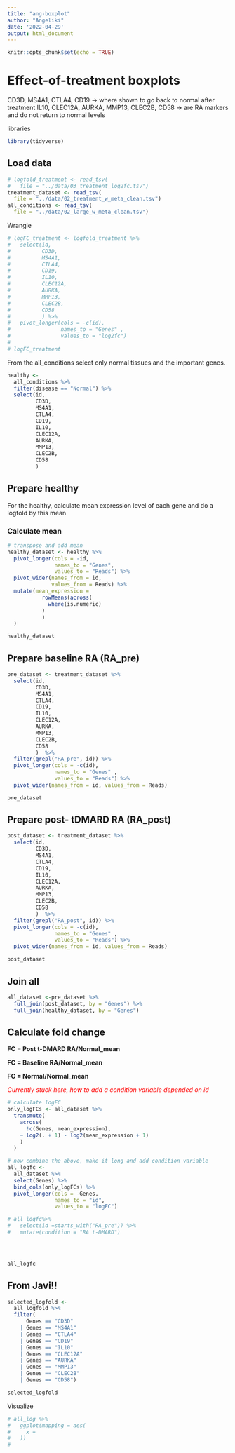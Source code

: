 ```yaml
---
title: "ang-boxplot"
author: "Angeliki"
date: '2022-04-29'
output: html_document
---
```


```r
knitr::opts_chunk$set(echo = TRUE)
```

# Effect-of-treatment boxplots

CD3D, MS4A1, CTLA4, CD19 -> where shown to go back to normal
after treatment
IL10, CLEC12A, AURKA, MMP13, CLEC2B, CD58 -> are RA markers
and do not return to normal levels

libraries
```r
library(tidyverse)
```

## Load data
```r
# logfold_treatment <- read_tsv(
#   file = "../data/03_treatment_log2fc.tsv")
treatment_dataset <- read_tsv(
  file = "../data/02_treatment_w_meta_clean.tsv")
all_conditions <- read_tsv(
  file = "../data/02_large_w_meta_clean.tsv")
```

Wrangle

<!-- This are the wrong logs -->
<!-- From the logfolds select only important genes and make it  -->
<!-- into long format. -->

```r
# logFC_treatment <- logfold_treatment %>% 
#   select(id,
#          CD3D,
#          MS4A1,
#          CTLA4,
#          CD19,
#          IL10,
#          CLEC12A,
#          AURKA,
#          MMP13,
#          CLEC2B,
#          CD58
#          ) %>% 
#   pivot_longer(cols = -c(id),
#                names_to = "Genes" , 
#                values_to = "log2fc")
# 
# logFC_treatment
```

From the all_conditions select only normal tissues and
the important genes.


```r
healthy <- 
  all_conditions %>% 
  filter(disease == "Normal") %>% 
  select(id,
         CD3D,
         MS4A1,
         CTLA4,
         CD19,
         IL10,
         CLEC12A,
         AURKA,
         MMP13,
         CLEC2B,
         CD58
         )
```

## Prepare healthy


For the healthy, calculate mean expression level
of each gene and do a logfold by this mean

### Calculate mean 
```r
# transpose and add mean 
healthy_dataset <- healthy %>%  
  pivot_longer(cols = -id, 
               names_to = "Genes",
               values_to = "Reads") %>% 
  pivot_wider(names_from = id,
              values_from = Reads) %>% 
  mutate(mean_expression =
           rowMeans(across(
             where(is.numeric)
           )
           )
  ) 

healthy_dataset
```

## Prepare baseline RA (RA_pre)


```r
pre_dataset <- treatment_dataset %>% 
  select(id,
         CD3D,
         MS4A1,
         CTLA4,
         CD19,
         IL10,
         CLEC12A,
         AURKA,
         MMP13,
         CLEC2B,
         CD58
         )  %>%
  filter(grepl("RA_pre", id)) %>%
  pivot_longer(cols = -c(id),
               names_to = "Genes" ,
               values_to = "Reads") %>% 
  pivot_wider(names_from = id, values_from = Reads)

pre_dataset
```

## Prepare post- tDMARD RA (RA_post)


```r
post_dataset <- treatment_dataset %>% 
  select(id,
         CD3D,
         MS4A1,
         CTLA4,
         CD19,
         IL10,
         CLEC12A,
         AURKA,
         MMP13,
         CLEC2B,
         CD58
         )  %>%
  filter(grepl("RA_post", id)) %>%
  pivot_longer(cols = -c(id),
               names_to = "Genes" ,
               values_to = "Reads") %>% 
  pivot_wider(names_from = id, values_from = Reads) 

post_dataset
```

## Join all

```r
all_dataset <-pre_dataset %>% 
  full_join(post_dataset, by = "Genes") %>% 
  full_join(healthy_dataset, by = "Genes")
```
## Calculate fold change

**FC = Post t-DMARD RA/Normal_mean**

**FC = Baseline RA/Normal_mean**

**FC = Normal/Normal_mean**

<span style="color: red;">*Currently stuck here, how to add a condition variable depended on id*</span>
```r
# calculate logFC
only_logFCs <- all_dataset %>% 
  transmute(
    across(
      !c(Genes, mean_expression),
    ~ log2(. + 1) - log2(mean_expression + 1)
    )
  )

# now combine the above, make it long and add condition variable
all_logfc <-
  all_dataset %>% 
  select(Genes) %>% 
  bind_cols(only_logFCs) %>% 
  pivot_longer(cols = -Genes,
               names_to = "id",
               values_to = "logFC")

# all_logfc%>% 
#   select(id =starts_with("RA_pre")) %>% 
#   mutate(condition = "RA t-DMARD")
  



all_logfc
```


## From Javi!!
```r
selected_logfold <-
  all_logfold %>% 
  filter( 
      Genes == "CD3D" 
    | Genes == "MS4A1"
    | Genes == "CTLA4"
    | Genes == "CD19"
    | Genes == "IL10"
    | Genes == "CLEC12A"
    | Genes == "AURKA"
    | Genes == "MMP13"
    | Genes == "CLEC2B"
    | Genes == "CD58")

selected_logfold

```



Visualize
```r
# all_log %>% 
#   ggplot(mapping = aes(
#     x = 
#   ))
#   
```

